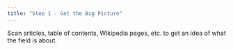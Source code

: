 ```yaml
---
title: "Step 1 - Get the Big Picture"
---
```


Scan articles, table of contents, Wikipedia pages, etc. to get an idea of what the field is about.
